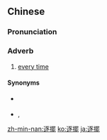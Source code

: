 {{also|逐摆}}
==Chinese==
{{zh-forms|s=逐摆}}

===Pronunciation===
{{zh-pron
|mn=qz,tw,xm,zz:ta̍k-pái
|cat=adv
}}

===Adverb===
{{zh-adv}}

# {{lb|zh|Min Nan}} [[every time]]

====Synonyms====
* {{qualifier|Mandarin}} {{zh-l|每次}}
* {{qualifier|Cantonese}} {{zh-l|次次}}, {{zh-l|下下}}

[[zh-min-nan:逐擺]]
[[ko:逐擺]]
[[ja:逐擺]]